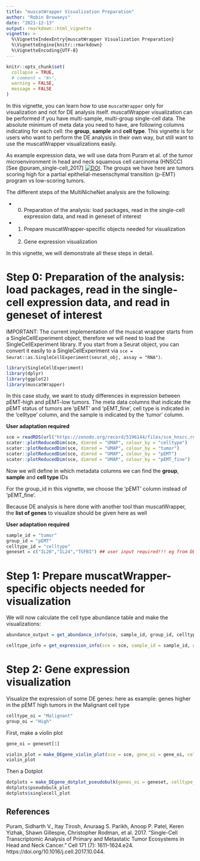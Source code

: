 ```yaml
---
title: "muscatWrapper Visualization Preparation"
author: "Robin Browaeys"
date: "2021-12-13"
output: rmarkdown::html_vignette
vignette: >
  %\VignetteIndexEntry{muscatWrapper Visualization Preparation}
  %\VignetteEngine{knitr::rmarkdown}
  %\VignetteEncoding{UTF-8}
---
```


<!-- github markdown built using 
rmarkdown::render("vignettes/visualization_preparation.Rmd", output_format = "github_document")
-->

```r
knitr::opts_chunk$set(
  collapse = TRUE,
  # comment = "#>",
  warning = FALSE,
  message = FALSE
)
```

In this vignette, you can learn how to use `muscatWrapper` only for visualization and not for DE analysis itself. muscatWrapper visualization can be performed if you have multi-sample, multi-group single-cell data. The absolute minimum of meta data you need to have, are following columns indicating for each cell: the **group**, **sample** and **cell type**. This vignette is for users who want to perform the DE analysis in their own way, but still want to use the muscatWrapper visualizations easily.
 
As example expression data, we will use data from Puram et al. of the tumor microenvironment in head and neck squamous cell carcinoma (HNSCC) [See @puram_single-cell_2017] [![DOI](https://zenodo.org/badge/DOI/10.5281/zenodo.5196144.svg)](https://doi.org/10.5281/zenodo.5196144).  The groups we have here are tumors scoring high for a partial epithelial-mesenschymal transition (p-EMT) program vs low-scoring tumors.


The different steps of the MultiNicheNet analysis are the following:

* 0. Preparation of the analysis: load packages, read in the single-cell expression data, and read in geneset of interest

* 1. Prepare muscatWrapper-specific objects needed for visualization

* 2. Gene expression visualization

In this vignette, we will demonstrate all these steps in detail.

# Step 0: Preparation of the analysis: load packages, read in the single-cell expression data, and read in geneset of interest

IMPORTANT: The current implementation of the muscat wrapper starts from a SingleCellExperiment object, therefore we will need to load the SingleCellExperiment library. If you start from a Seurat object, you can convert it easily to a SingleCellExperiment via `sce = Seurat::as.SingleCellExperiment(seurat_obj, assay = "RNA")`.

```r
library(SingleCellExperiment)
library(dplyr)
library(ggplot2)
library(muscatWrapper)
```

In this case study, we want to study differences in expression between pEMT-high and pEMT-low tumors. The meta data columns that indicate the pEMT status of tumors are 'pEMT' and 'pEMT_fine', cell type is indicated in the 'celltype' column, and the sample is indicated by the 'tumor' column. 

__User adaptation required__
```r
sce = readRDS(url("https://zenodo.org/record/5196144/files/sce_hnscc.rds"))
scater::plotReducedDim(sce, dimred = "UMAP", colour_by = "celltype")
scater::plotReducedDim(sce, dimred = "UMAP", colour_by = "tumor")
scater::plotReducedDim(sce, dimred = "UMAP", colour_by = "pEMT")
scater::plotReducedDim(sce, dimred = "UMAP", colour_by = "pEMT_fine")
```

Now we will define in which metadata columns we can find the **group**, **sample** and **cell type** IDs

For the group_id in this vignette, we choose the 'pEMT' column instead of 'pEMT_fine'.

Because DE analysis is here done with another tool than muscatWrapper, the **list of genes** to visualize should be given here as well

__User adaptation required__
```r
sample_id = "tumor"
group_id = "pEMT"
celltype_id = "celltype"
geneset = c("IL20","IL24","TGFBI") ## user input required!!! eg from DE analysis with another tool
```

# Step 1: Prepare muscatWrapper-specific objects needed for visualization

We will now calculate the cell type abundance table and make the visualizations:

```r
abundance_output = get_abundance_info(sce, sample_id, group_id, celltype_id, min_cells = 10, covariates = NA)
```

```r
celltype_info = get_expression_info(sce = sce, sample_id = sample_id, group_id = group_id, celltype_id = celltype_id, covariates = NA)
```

# Step 2: Gene expression visualization

Visualize the expression of some DE genes: here as example: genes higher in the pEMT high tumors in the Malignant cell type

```r
celltype_oi = "Malignant"
group_oi = "High"
```

First, make a violin plot

```r
gene_oi = geneset[1]

violin_plot = make_DEgene_violin_plot(sce = sce, gene_oi = gene_oi, celltype_oi = celltype_oi, group_id = group_id, sample_id = sample_id, celltype_id = celltype_id)
violin_plot
```

Then a Dotplot

```r
dotplots = make_DEgene_dotplot_pseudobulk(genes_oi = geneset, celltype_info = celltype_info, abundance_data = abundance_output$abundance_data, celltype_oi = celltype_oi)
dotplots$pseudobulk_plot 
dotplots$singlecell_plot
```
## References

Puram, Sidharth V., Itay Tirosh, Anuraag S. Parikh, Anoop P. Patel, Keren Yizhak, Shawn Gillespie, Christopher Rodman, et al. 2017. “Single-Cell Transcriptomic Analysis of Primary and Metastatic Tumor Ecosystems in Head and Neck Cancer.” Cell 171 (7): 1611–1624.e24. https://doi.org/10.1016/j.cell.2017.10.044.

